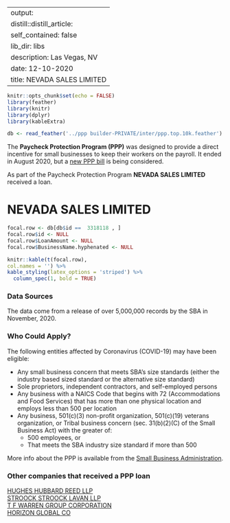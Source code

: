 
---
output:
  distill::distill_article:
    self_contained: false
    lib_dir: libs
description: Las Vegas, NV 
date: 12-10-2020
title: NEVADA SALES LIMITED 
---




```r
knitr::opts_chunk$set(echo = FALSE)
library(feather)
library(knitr)
library(dplyr)
library(kableExtra)

db <- read_feather('../ppp builder-PRIVATE/inter/ppp.top.10k.feather')

```



The **Paycheck Protection Program (PPP)** was designed to provide a direct incentive for small businesses to keep their workers on the payroll. It ended in August 2020, but a [new PPP bill](https://thehill.com/policy/finance/529092-bipartisan-support-for-new-ppp-loans-gains-momentum-in-congress) is being considered.

As part of the Paycheck Protection Program **NEVADA SALES LIMITED** received a loan.


# NEVADA SALES LIMITED 

```r
focal.row <- db[db$id ==  3318118 , ]
focal.row$id <- NULL
focal.row$LoanAmount <- NULL
focal.row$BusinessName.hyphenated <- NULL

knitr::kable(t(focal.row), 
col.names = '') %>%
kable_styling(latex_options = 'striped') %>%
  column_spec(1, bold = TRUE)


```

### Data Sources

The data come from a release of over 5,000,000 records by the SBA in November, 2020.


### Who Could Apply?

The following entities affected by Coronavirus (COVID-19) may have been eligible:

+ Any small business concern that meets SBA’s size standards (either the industry based sized standard or the alternative size standard)
+ Sole proprietors, independent contractors, and self-employed persons
+ Any business with a NAICS Code that begins with 72 (Accommodations and Food Services) that has more than one physical location and employs less than 500 per location
+ Any business, 501(c)(3) non-profit organization, 501(c)(19) veterans organization, or Tribal business concern (sec. 31(b)(2)(C) of the Small Business Act) with the greater of:
  + 500 employees, or 
  + That meets the SBA industry size standard if more than 500


More info about the PPP is available from the [Small Business Administration](https://www.sba.gov/funding-programs/loans/coronavirus-relief-options/paycheck-protection-program).

 
### Other companies that received a PPP loan 
   
 [HUGHES HUBBARD REED LLP](/Paycheck-Protection-Program/2103239-HUGHES-HUBBARD-REED-LLP) <br> [STROOCK STROOCK LAVAN LLP](/Paycheck-Protection-Program/4429480-STROOCK-STROOCK-LAVAN-LLP) <br> [T F WARREN GROUP CORPORATION](/Paycheck-Protection-Program/4504389-T-F-WARREN-GROUP-CORPORATION) <br> [HORIZON GLOBAL CO](/Paycheck-Protection-Program/2081989-HORIZON-GLOBAL-CO) <br>